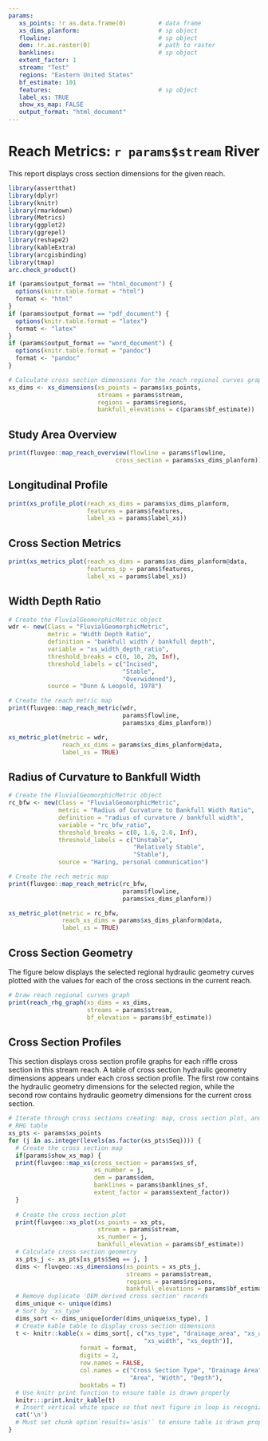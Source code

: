 ```yaml
---
params:
   xs_points: !r as.data.frame(0)         # data frame
   xs_dims_planform:                      # sp object
   flowline:                              # sp object
   dem: !r.as.raster(0)                   # path to raster
   banklines:                             # sp object
   extent_factor: 1
   stream: "Test"
   regions: "Eastern United States"
   bf_estimate: 101
   features:                              # sp object
   label_xs: TRUE
   show_xs_map: FALSE
   output_format: "html_document"
---
```


# Reach Metrics: `r params$stream` River
This report displays cross section dimensions for the given reach.

```r
library(assertthat)
library(dplyr)
library(knitr)
library(rmarkdown)
library(Metrics)
library(ggplot2)
library(ggrepel)
library(reshape2)
library(kableExtra)
library(arcgisbinding)
library(tmap)
arc.check_product()
```

```r
if (params$output_format == "html_document") {
  options(knitr.table.format = "html")
  format <- "html"
}
if (params$output_format == "pdf_document") {
  options(knitr.table.format = "latex")
  format <- "latex"
}
if (params$output_format == "word_document") {
  options(knitr.table.format = "pandoc")
  format <- "pandoc"
}
```

```r
# Calculate cross section dimensions for the reach regional curves graph
xs_dims <- xs_dimensions(xs_points = params$xs_points,
                         streams = params$stream,
                         regions = params$regions,
                         bankfull_elevations = c(params$bf_estimate))
```

## Study Area Overview
```r
print(fluvgeo::map_reach_overview(flowline = params$flowline, 
                              cross_section = params$xs_dims_planform))
```

## Longitudinal Profile
```r
print(xs_profile_plot(reach_xs_dims = params$xs_dims_planform, 
                      features = params$features, 
                      label_xs = params$label_xs))
```

## Cross Section Metrics
```r
print(xs_metrics_plot(reach_xs_dims = params$xs_dims_planform@data, 
                      features_sp = params$features,
                      label_xs = params$label_xs))
```

## Width Depth Ratio
```r
# Create the FluvialGeomorphicMetric object
wdr <- new(Class = "FluvialGeomorphicMetric",
           metric = "Width Depth Ratio",
           definition = "bankfull width / bankfull depth",
           variable = "xs_width_depth_ratio",
           threshold_breaks = c(0, 10, 20, Inf),
           threshold_labels = c("Incised",
                                "Stable",
                                "Overwidened"),
           source = "Dunn & Leopold, 1978")

# Create the reach metric map
print(fluvgeo::map_reach_metric(wdr,
                                params$flowline,
                                params$xs_dims_planform))
```

```r
xs_metric_plot(metric = wdr,
               reach_xs_dims = params$xs_dims_planform@data,
               label_xs = TRUE)
```

## Radius of Curvature to Bankfull Width
```r
# Create the FluvialGeomorphicMetric object
rc_bfw <- new(Class = "FluvialGeomorphicMetric",
              metric = "Radius of Curvature to Bankfull Width Ratio",
              definition = "radius of curvature / bankfull width",
              variable = "rc_bfw_ratio",
              threshold_breaks = c(0, 1.6, 2.0, Inf),
              threshold_labels = c("Unstable",
                                   "Relatively Stable",
                                   "Stable"),
              source = "Haring, personal communication")

# Create the rech metric map
print(fluvgeo::map_reach_metric(rc_bfw,
                                params$flowline,
                                params$xs_dims_planform))
```

```r
xs_metric_plot(metric = rc_bfw,
               reach_xs_dims = params$xs_dims_planform@data,
               label_xs = TRUE)
```

## Cross Section Geometry
The figure below displays the selected regional hydraulic geometry curves plotted with the values for each of the cross sections in the current reach.

```r
# Draw reach regional curves graph
print(reach_rhg_graph(xs_dims = xs_dims,
                      streams = params$stream,
                      bf_elevation = params$bf_estimate))
```

## Cross Section Profiles
This section displays cross section profile graphs for each riffle cross section in this stream reach. A table of cross section hydraulic geometry dimensions appears under each cross section profile. The first row contains the hydraulic geometry dimensions for the selected region, while the second row contains hydraulic geometry dimensions for the current cross section.

```r
# Iterate through cross sections creating: map, cross section plot, and 
# RHG table
xs_pts <- params$xs_points
for (j in as.integer(levels(as.factor(xs_pts$Seq)))) {
  # Create the cross section map
  if(params$show_xs_map) {
  print(fluvgeo::map_xs(cross_section = params$xs_sf,
                        xs_number = j,
                        dem = params$dem,
                        banklines = params$banklines_sf,
                        extent_factor = params$extent_factor))
  }
  
  # Create the cross section plot
  print(fluvgeo::xs_plot(xs_points = xs_pts,
                         stream = params$stream,
                         xs_number = j,
                         bankfull_elevation = params$bf_estimate))
  # Calculate cross section geometry
  xs_pts_j <- xs_pts[xs_pts$Seq == j, ]
  dims <- fluvgeo::xs_dimensions(xs_points = xs_pts_j,
                                 streams = params$stream,
                                 regions = params$regions,
                                 bankfull_elevations = params$bf_estimate)
  # Remove duplicate 'DEM derived cross section' records
  dims_unique <- unique(dims)
  # Sort by 'xs_type'
  dims_sort <- dims_unique[order(dims_unique$xs_type), ]
  # Create kable table to display cross section dimensions
  t <- knitr::kable(x = dims_sort[, c("xs_type", "drainage_area", "xs_area", 
                                      "xs_width", "xs_depth")],
                    format = format,
                    digits = 2,
                    row.names = FALSE,
                    col.names = c("Cross Section Type", "Drainage Area", 
                                  "Area", "Width", "Depth"),
                    booktabs = T)
  # Use knitr print function to ensure table is drawn properly
  knitr:::print.knitr_kable(t)
  # Insert vertical white space so that next figure in loop is recognized
  cat('\n')
  # Must set chunk option`results='asis'` to ensure table is drawn properly
}
```
